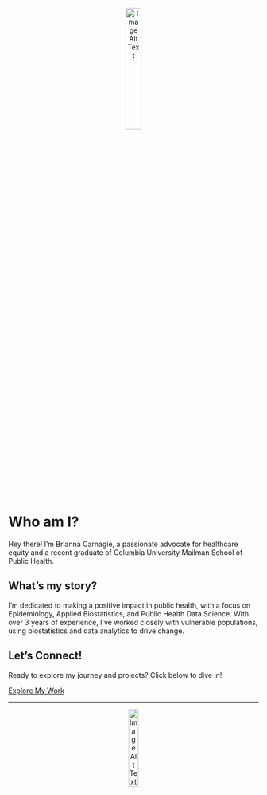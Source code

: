 <div style="text-align: center;">
  <img src="images/headshot.jpg" alt="Image Alt Text" style="margin: 0 auto; width: 25%;">
</div>

# Who am I?

Hey there! I'm Brianna Carnagie, a passionate advocate for healthcare equity and a recent graduate of Columbia University Mailman School of Public Health.

## What's my story?

I'm dedicated to making a positive impact in public health, with a focus on Epidemiology, Applied Biostatistics, and Public Health Data Science. With over 3 years of experience, I've worked closely with vulnerable populations, using biostatistics and data analytics to drive change.

## Let's Connect!

Ready to explore my journey and projects? Click below to dive in!

[Explore My Work](https://bcarnagie.github.io/Projects.html)

---


<div style="text-align: center;">
  <img src="images/hex-bac2214.png" alt="Image Alt Text" style="margin: 0 auto; width: 20%;">
</div>
